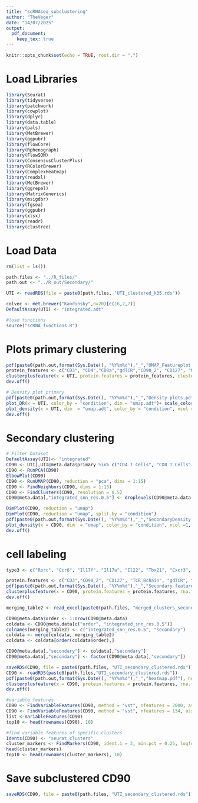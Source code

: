 ```yaml
---
title: "scRNAseq_subclustering"
author: "TheVeger"
date: "14/07/2025"
output: 
  pdf_document:
    keep_tex: true
---
```


```r
knitr::opts_chunk$set(echo = TRUE, root.dir = ".")
```

# Load Libraries
```r
library(Seurat)
library(tidyverse)
library(patchwork)
library(cowplot)
library(dplyr)
library(data.table)
library(pals)
library(MetBrewer)
library(ggpubr)
library(flowCore)
library(Rphenograph)
library(FlowSOM)
library(ConsensusClusterPlus)
library(RColorBrewer)
library(ComplexHeatmap)
library(readxl)
library(MetBrewer)
library(ggrepel)
library(MatrixGenerics)
library(msigdbr)
library(fgsea)
library(ggpubr)
library(xlsx)
library(readr)
library(clustree)
```

# Load Data
```r
rm(list = ls())

path.files <- "../R_files/"
path.out <- "../R_out/Secondary/"

UTI <- readRDS(file = paste0(path.files, "UTI_clustered_k35.rds"))

colvec <- met.brewer("Kandinsky",n=20)[c(16,2,7)]
DefaultAssay(UTI) <- "integrated.adt"

#load functions
source("scRNA_functions.R")
```

# Plots primary clustering
```r
pdf(paste0(path.out,format(Sys.Date(), "%Y%m%d"),"_","UMAP_Featureplot.pdf"), height = 4.7, width = (47/4), onefile = TRUE)
protein_features <- c("CD3", "CD4","CD8a","gdTCR","CD90_2", "CD127", "MHC-II", "CD11b", "Ly_6G", "CD19")
clusterplusfeature(x = UTI, protein.features = protein_features, cluster_column = "primary", dim = "umap.adt", assay.adt = "integrated.adt", ncol = 5)
dev.off()

# Density plot primary
pdf(paste0(path.out,format(Sys.Date(), "%Y%m%d"),"_","Density plots.pdf"), height = 4.7, width = (47/4), onefile = TRUE)
plot_DR(x = UTI, color_by = "condition", dim = "umap.adt")+ scale_color_manual(values = colvec)
plot_density(x = UTI, dim  = "umap.adt", color_by = "condition", ncol =1)
dev.off()
```

# Secondary clustering
```r
# Filter Dataset
DefaultAssay(UTI)<- "integrated"
CD90 <- UTI[,UTI@meta.data$primary %in% c("CD4 T Cells", "CD8 T Cells", "gdT Cells", "ILCs")]
CD90 <- RunPCA(CD90)
ElbowPlot(CD90)
CD90 <- RunUMAP(CD90, reduction = "pca", dims = 1:15)
CD90 <- FindNeighbors(CD90, dims = 1:15)
CD90 <- FindClusters(CD90, resolution = 0.5) 
CD90@meta.data[,"integrated_snn_res.0.5"] <- droplevels(CD90@meta.data[,"integrated_snn_res.0.5"])

DimPlot(CD90, reduction = "umap")
DimPlot(CD90, reduction = "umap", split.by = "condition")
pdf(paste0(path.out,format(Sys.Date(), "%Y%m%d"),"_","SecondaryDensity.pdf"), height = 9, width = 4.1, onefile = TRUE)
plot_density(x = CD90, dim  = "umap", color_by = "condition", ncol =1, bins = 20, xlim = c(-11, 11), ylim = c(-5,5))
dev.off()
```

# cell labeling
```r
type3 <- c("Rorc", "Ccr6", "Il17f", "Il17a", "Il22", "Tbx21", "Cxcr3", "Ifng","Gata3","Ccr4", "Il4", "Foxp3", "Il23a")

protein.features <- c("CD3","CD90_2", "CD127", "TCR_Bchain", "gdTCR", "CD4", "CD8a")
pdf(paste0(path.out,format(Sys.Date(), "%Y%m%d"),"_","Secondary features.pdf"), height = 9, width = 8, onefile = TRUE)
clusterplusfeature(x = CD90, protein.features = protein.features, rna.features = type3, cluster_column = "integrated_snn_res.0.5", dim = "umap", assay.adt = "integrated.adt", assay.rna = "integrated")
dev.off()

merging_table2 <- read_excel(paste0(path.files, "merged_clusters_secondary.xlsx"))

CD90@meta.data$order <- 1:nrow(CD90@meta.data)
coldata <- CD90@meta.data[c("order", "integrated_snn_res.0.5")]
colnames(merging_table2) <- c("integrated_snn_res.0.5", "secondary")
coldata <- merge(coldata, merging_table2)
coldata <- coldata[order(coldata$order),]

CD90@meta.data[,"secondary"] <- coldata[,"secondary"]
CD90@meta.data[,"secondary"] <- factor(CD90@meta.data[,"secondary"])

saveRDS(CD90, file = paste0(path.files, "UTI_secondary_clustered.rds"))
CD90 <- readRDS(paste0(path.files,"UTI_secondary_clustered.rds"))
pdf(paste0(path.out,format(Sys.Date(), "%Y%m%d"),"_","heatmap.pdf"), height = 4.7, width = 8.5, onefile = TRUE)
clusterplusfeature(x = CD90, protein.features = protein.features, rna.features = type3, cluster_column = "secondary", dim = "umap", assay.adt = "integrated.adt", assay.rna = "integrated")
dev.off()

#variable features
CD90 <- FindVariableFeatures(CD90, method = "vst", nfeatures = 2000, assay = "integrated")
CD90 <- FindVariableFeatures(CD90, method = "vst", nfeatures = 134, assay = "integrated.adt")
list <-VariableFeatures(CD90)
top10 <- head(rownames(CD90), 10)

#find variable features of specific clusters
Idents(CD90) <- "seurat_clusters"
cluster_markers <- FindMarkers(CD90, ident.1 = 3, min.pct = 0.25, logfc.threshold = 0.25)
head(cluster_markers)
top10 <- head(rownames(cluster_markers), 10)
```

# Save subclustered CD90
```r
saveRDS(CD90, file = paste0(path.files, "UTI_secondary_clustered.rds"))
```
